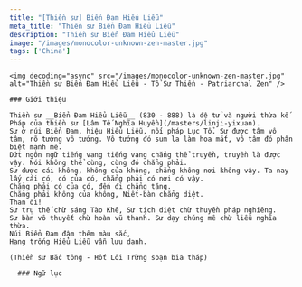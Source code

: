 ```yaml
---
title: "[Thiền sư] Biển Đam Hiểu Liễu"
meta_title: "Thiền sư Biển Đam Hiểu Liễu"
description: "Thiền sư Biển Đam Hiểu Liễu"
image: "/images/monocolor-unknown-zen-master.jpg"
tags: ['China']
---
```


<div className="grid xl:grid-cols-8 lg:grid-cols-8 md:grid-cols-2 sm:grid-cols-2 xs:grid-cols-1 gap-8 bg-body dark:bg-darkmode-body">

  <div className="lg:col-span-3 md:col-span-1">

    <img decoding="async" src="/images/monocolor-unknown-zen-master.jpg" alt="Thiền sư Biển Đam Hiểu Liễu - Tổ Sư Thiền - Patriarchal Zen" />

    ### Giới thiệu

    Thiền sư __Biển Đam Hiểu Liễu__ (830 - 888) là đệ tử và người thừa kế Pháp của thiền sư [Lâm Tế Nghĩa Huyền](/masters/linji-yixuan).
    Sư ở núi Biển Đam, hiệu Hiểu Liễu, nối pháp Lục Tổ. Sư được tâm vô tâm, rõ tướng vô tướng. Vô tướng đó sum la làm hoa mắt, vô tâm đó phân biệt mạnh mẽ.
    Dứt ngôn ngữ tiếng vang tiếng vang chẳng thể truyền, truyền là được vậy. Nói không thể cùng, cùng đó chẳng phải.
    Sư được cái không, không của không, chẳng không nơi không vậy. Ta nay lấy cái có, có của có, chẳng phải có nơi có vậy.
    Chẳng phải có của có, đến đi chẳng tăng.
    Chẳng phải không của không, Niết-bàn chẳng diệt.
    Than ôi!
    Sư trụ thế chừ sáng Tào Khê, Sư tịch diệt chừ thuyền pháp nghiêng.
    Sư bàn vô thuyết chừ hoàn vũ thạnh. Sư dạy chúng mê chừ liễu nghĩa thừa.
    Núi Biển Đam đậm thêm màu sắc,
    Hang trống Hiểu Liễu vẫn lưu danh.

    (Thiền sư Bắc tông - Hốt Lôi Trừng soạn bia tháp)
  </div>

  <div className="lg:col-span-5 md:col-span-1">

      ### Ngữ lục



  </div>

</div>

